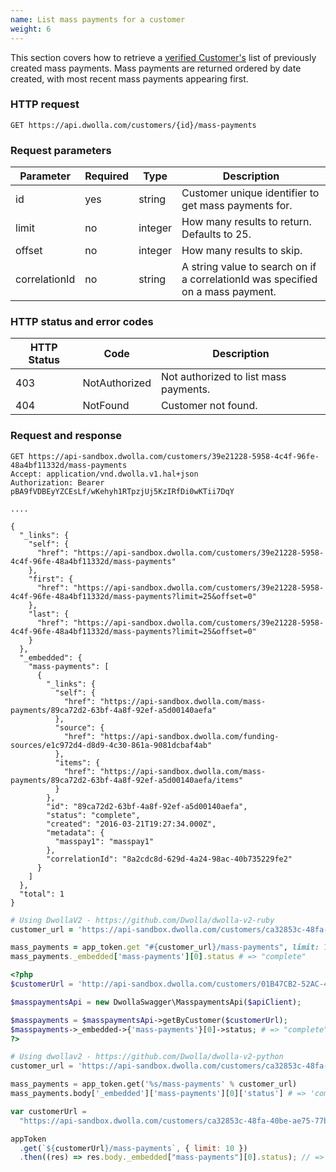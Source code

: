 ```yaml
---
name: List mass payments for a customer
weight: 6
---
```


This section covers how to retrieve a [verified Customer's](#customers) list of previously created mass payments. Mass payments are returned ordered by date created, with most recent mass payments appearing first.

### HTTP request

`GET https://api.dwolla.com/customers/{id}/mass-payments`

### Request parameters

| Parameter     | Required | Type    | Description                                                                     |
| ------------- | -------- | ------- | ------------------------------------------------------------------------------- |
| id            | yes      | string  | Customer unique identifier to get mass payments for.                            |
| limit         | no       | integer | How many results to return. Defaults to 25.                                     |
| offset        | no       | integer | How many results to skip.                                                       |
| correlationId | no       | string  | A string value to search on if a correlationId was specified on a mass payment. |

### HTTP status and error codes

| HTTP Status | Code          | Description                           |
| ----------- | ------------- | ------------------------------------- |
| 403         | NotAuthorized | Not authorized to list mass payments. |
| 404         | NotFound      | Customer not found.                   |

### Request and response

```raw
GET https://api-sandbox.dwolla.com/customers/39e21228-5958-4c4f-96fe-48a4bf11332d/mass-payments
Accept: application/vnd.dwolla.v1.hal+json
Authorization: Bearer pBA9fVDBEyYZCEsLf/wKehyh1RTpzjUj5KzIRfDi0wKTii7DqY

....

{
  "_links": {
    "self": {
      "href": "https://api-sandbox.dwolla.com/customers/39e21228-5958-4c4f-96fe-48a4bf11332d/mass-payments"
    },
    "first": {
      "href": "https://api-sandbox.dwolla.com/customers/39e21228-5958-4c4f-96fe-48a4bf11332d/mass-payments?limit=25&offset=0"
    },
    "last": {
      "href": "https://api-sandbox.dwolla.com/customers/39e21228-5958-4c4f-96fe-48a4bf11332d/mass-payments?limit=25&offset=0"
    }
  },
  "_embedded": {
    "mass-payments": [
      {
        "_links": {
          "self": {
            "href": "https://api-sandbox.dwolla.com/mass-payments/89ca72d2-63bf-4a8f-92ef-a5d00140aefa"
          },
          "source": {
            "href": "https://api-sandbox.dwolla.com/funding-sources/e1c972d4-d8d9-4c30-861a-9081dcbaf4ab"
          },
          "items": {
            "href": "https://api-sandbox.dwolla.com/mass-payments/89ca72d2-63bf-4a8f-92ef-a5d00140aefa/items"
          }
        },
        "id": "89ca72d2-63bf-4a8f-92ef-a5d00140aefa",
        "status": "complete",
        "created": "2016-03-21T19:27:34.000Z",
        "metadata": {
          "masspay1": "masspay1"
        },
        "correlationId": "8a2cdc8d-629d-4a24-98ac-40b735229fe2"
      }
    ]
  },
  "total": 1
}
```

```ruby
# Using DwollaV2 - https://github.com/Dwolla/dwolla-v2-ruby
customer_url = 'https://api-sandbox.dwolla.com/customers/ca32853c-48fa-40be-ae75-77b37504581b'

mass_payments = app_token.get "#{customer_url}/mass-payments", limit: 10
mass_payments._embedded['mass-payments'][0].status # => "complete"
```

```php
<?php
$customerUrl = 'http://api-sandbox.dwolla.com/customers/01B47CB2-52AC-42A7-926C-6F1F50B1F271';

$masspaymentsApi = new DwollaSwagger\MasspaymentsApi($apiClient);

$masspayments = $masspaymentsApi->getByCustomer($customerUrl);
$masspayments->_embedded->{'mass-payments'}[0]->status; # => "complete"
?>
```

```python
# Using dwollav2 - https://github.com/Dwolla/dwolla-v2-python
customer_url = 'https://api-sandbox.dwolla.com/customers/ca32853c-48fa-40be-ae75-77b37504581b'

mass_payments = app_token.get('%s/mass-payments' % customer_url)
mass_payments.body['_embedded']['mass-payments'][0]['status'] # => 'complete'
```

```javascript
var customerUrl =
  "https://api-sandbox.dwolla.com/customers/ca32853c-48fa-40be-ae75-77b37504581b";

appToken
  .get(`${customerUrl}/mass-payments`, { limit: 10 })
  .then((res) => res.body._embedded["mass-payments"][0].status); // => "complete"
```
